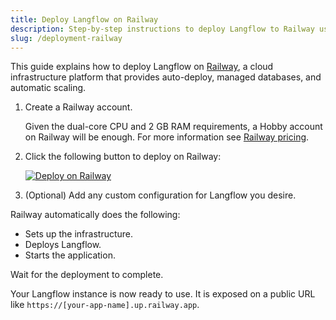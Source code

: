```yaml
---
title: Deploy Langflow on Railway
description: Step-by-step instructions to deploy Langflow to Railway using the one-click template
slug: /deployment-railway
---
```


This guide explains how to deploy Langflow on [Railway](https://railway.com/?utm_medium=integration&utm_source=docs&utm_campaign=langflow), a cloud infrastructure platform that provides auto-deploy, managed databases, and automatic scaling.

1. Create a Railway account.

   Given the dual-core CPU and 2 GB RAM requirements, a Hobby account on Railway will be enough. For more information see [Railway pricing](https://railway.com/pricing?utm_medium=integration&utm_source=docs&utm_campaign=langflow).

2. Click the following button to deploy on Railway:

   [![Deploy on Railway](/logos/railway-deploy.svg)](https://railway.com/new/template/JMXEWp?referralCode=MnPSdg&utm_medium=integration&utm_source=docs&utm_campaign=langflow)

3. (Optional) Add any custom configuration for Langflow you desire.

Railway automatically does the following:
   - Sets up the infrastructure.
   - Deploys Langflow.
   - Starts the application.

Wait for the deployment to complete.

Your Langflow instance is now ready to use. It is exposed on a public URL like `https://[your-app-name].up.railway.app`.
